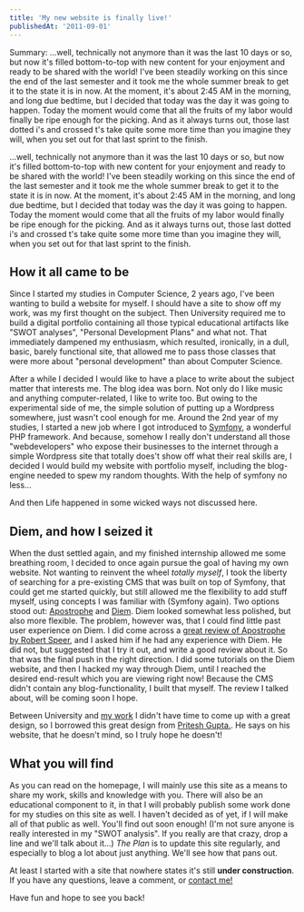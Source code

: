 ```yaml
---
title: 'My new website is finally live!'
publishedAt: '2011-09-01'
---
```

Summary: ...well, technically not anymore than it was the last 10 days or so, but now it's filled bottom-to-top with new content for your enjoyment and ready to be shared with the world! I've been steadily working on this since the end of the last semester and it took me the whole summer break to get it to the state it is in now. At the moment, it's about 2:45 AM in the morning, and long due bedtime, but I decided that today was the day it was going to happen. Today the moment would come that all the fruits of my labor would finally be ripe enough for the picking. And as it always turns out, those last dotted i's and crossed t's take quite some more time than you imagine they will, when you set out for that last sprint to the finish.

...well, technically not anymore than it was the last 10 days or so, but now it's filled bottom-to-top with new content for your enjoyment and ready to be shared with the world! I've been steadily working on this since the end of the last semester and it took me the whole summer break to get it to the state it is in now. At the moment, it's about 2:45 AM in the morning, and long due bedtime, but I decided that today was the day it was going to happen. Today the moment would come that all the fruits of my labor would finally be ripe enough for the picking. And as it always turns out, those last dotted i's and crossed t's take quite some more time than you imagine they will, when you set out for that last sprint to the finish.

## How it all came to be
Since I started my studies in Computer Science, 2 years ago, I've been wanting to build a website for myself. I should have a site to show off my work, was my first thought on the subject. Then University required me to build a digital portfolio containing all those typical educational artifacts like "SWOT analyses", "Personal Development Plans" and what not. That immediately dampened my enthusiasm, which resulted, ironically, in a dull, basic, barely functional site, that allowed me to pass those classes that were more about "personal development" than about Computer Science.

After a while I decided I would like to have a place to write about the subject matter that interests me. The blog idea was born. Not only do I like music and anything computer-related, I like to write too. But owing to the experimental side of me, the simple solution of putting up a Wordpress somewhere, just wasn't cool enough for me. Around the 2nd year of my studies, I started a new job where I got introduced to [Symfony](http://symfony.com "Symfony"), a wonderful PHP framework. And because, somehow I really don't understand all those "webdevelopers" who expose their businesses to the internet through a simple Wordpress site that totally does't show off what their real skills are, I decided I would build my website with portfolio myself, including the blog-engine needed to spew my random thoughts. With the help of symfony no less...

And then Life happened in some wicked ways not discussed here.
## Diem, and how I seized it
When the dust settled again, and my finished internship allowed me some breathing room, I decided to once again pursue the goal of having my own website. Not wanting to reinvent the wheel _totally myself_, I took the liberty of searching for a pre-existing CMS that was built on top of Symfony, that could get me started quickly, but still allowed me the flexibility to add stuff myself, using concepts I was familiar with (Symfony again). Two options stood out: [Apostrophe](http://apostrophenow.org/ "Apostrophe") and [Diem](http://diem-project.org/ "Diem"). Diem looked somewhat less polished, but also more flexible.
The problem, however was, that I could find little past user experience on Diem. I did come across a [great review of Apostrophe by Robert Speer](http://www.robertspeer.com/blog/apostrophenow-a-cms-so-easy-even-your-mom-could-use-it/ "Apostrophe Review"), and I asked him if he had any experience with Diem. He did not, but suggested that I try it out, and write a good review about it. So that was the final push in the right direction. I did some tutorials on the Diem website, and then I hacked my way through Diem, until I reached the desired end-result which you are viewing right now! Because the CMS didn't contain any blog-functionality, I built that myself. The review I talked about, will be coming soon I hope.

Between University and [my work](http://moveonline.nl "MOvE Online") I didn't have time to come up with a great design, so I borrowed this great design from [Pritesh Gupta.](http://www.priteshgupta.com/ "Pritesh Gupta"). He says on his website, that he doesn't mind, so I truly hope he doesn't!

## What you will find
As you can read on the homepage, I will mainly use this site as a means to share my work, skills and knowledge with you. There will also be an educational component to it, in that I will probably publish some work done for my studies on this site as well. I haven't decided as of yet, if I will make all of that public as well. You'll find out soon enough! (I'm not sure anyone is really interested in my "SWOT analysis". If you really are that crazy, drop a line and we'll talk about it...) _The Plan_ is to update this site regularly, and especially to blog a lot about just anything. We'll see how that pans out.

At least I started with a site that nowhere states it's still **under construction**. If you have any questions, leave a comment, or [contact me!](/contact)

Have fun and hope to see you back!
